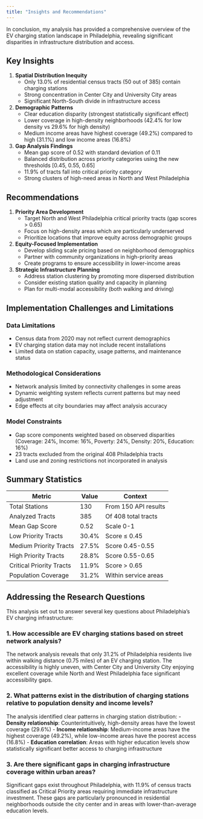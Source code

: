 ```yaml
---
title: "Insights and Recommendations"
---
```


In conclusion, my analysis has provided a comprehensive overview of the EV charging station landscape in Philadelphia, revealing significant disparities in infrastructure distribution and access.

## Key Insights

1.  **Spatial Distribution Inequity**
    -   Only 13.0% of residential census tracts (50 out of 385) contain charging stations
    -   Strong concentration in Center City and University City areas
    -   Significant North-South divide in infrastructure access
2.  **Demographic Patterns**
    -   Clear education disparity (strongest statistically significant effect)
    -   Lower coverage in high-density neighborhoods (42.4% for low density vs 29.6% for high density)
    -   Medium income areas have highest coverage (49.2%) compared to high (31.1%) and low income areas (16.8%)
3.  **Gap Analysis Findings**
    -   Mean gap score of 0.52 with standard deviation of 0.11
    -   Balanced distribution across priority categories using the new thresholds [0.45, 0.55, 0.65]
    -   11.9% of tracts fall into critical priority category
    -   Strong clusters of high-need areas in North and West Philadelphia

## Recommendations

1.  **Priority Area Development**
    -   Target North and West Philadelphia critical priority tracts (gap scores > 0.65)
    -   Focus on high-density areas which are particularly underserved
    -   Prioritize locations that improve equity across demographic groups
2.  **Equity-Focused Implementation**
    -   Develop sliding scale pricing based on neighborhood demographics
    -   Partner with community organizations in high-priority areas
    -   Create programs to ensure accessibility in lower-income areas
3.  **Strategic Infrastructure Planning**
    -   Address station clustering by promoting more dispersed distribution
    -   Consider existing station quality and capacity in planning
    -   Plan for multi-modal accessibility (both walking and driving)

## Implementation Challenges and Limitations

### Data Limitations

-   Census data from 2020 may not reflect current demographics
-   EV charging station data may not include recent installations
-   Limited data on station capacity, usage patterns, and maintenance status

### Methodological Considerations

-   Network analysis limited by connectivity challenges in some areas
-   Dynamic weighting system reflects current patterns but may need adjustment
-   Edge effects at city boundaries may affect analysis accuracy

### Model Constraints

-   Gap score components weighted based on observed disparities (Coverage: 24%, Income: 16%, Poverty: 24%, Density: 20%, Education: 16%)
-   23 tracts excluded from the original 408 Philadelphia tracts
-   Land use and zoning restrictions not incorporated in analysis

## Summary Statistics

| Metric                  | Value | Context              |
|-------------------------|-------|----------------------|
| Total Stations          | 130   | From 150 API results |
| Analyzed Tracts         | 385   | Of 408 total tracts  |
| Mean Gap Score          | 0.52  | Scale 0-1            |
| Low Priority Tracts     | 30.4% | Score ≤ 0.45         |
| Medium Priority Tracts  | 27.5% | Score 0.45-0.55      |
| High Priority Tracts    | 28.8% | Score 0.55-0.65      |
| Critical Priority Tracts| 11.9% | Score > 0.65         |
| Population Coverage     | 31.2% | Within service areas |

## Addressing the Research Questions

This analysis set out to answer several key questions about Philadelphia's EV charging infrastructure:

### 1. How accessible are EV charging stations based on street network analysis?
The network analysis reveals that only 31.2% of Philadelphia residents live within walking distance (0.75 miles) of an EV charging station. The accessibility is highly uneven, with Center City and University City enjoying excellent coverage while North and West Philadelphia face significant accessibility gaps.

### 2. What patterns exist in the distribution of charging stations relative to population density and income levels?
The analysis identified clear patterns in charging station distribution:
- **Density relationship**: Counterintuitively, high-density areas have the lowest coverage (29.6%)
- **Income relationship**: Medium-income areas have the highest coverage (49.2%), while low-income areas have the poorest access (16.8%)
- **Education correlation**: Areas with higher education levels show statistically significant better access to charging infrastructure

### 3. Are there significant gaps in charging infrastructure coverage within urban areas?
Significant gaps exist throughout Philadelphia, with 11.9% of census tracts classified as Critical Priority areas requiring immediate infrastructure investment. These gaps are particularly pronounced in residential neighborhoods outside the city center and in areas with lower-than-average education levels.
